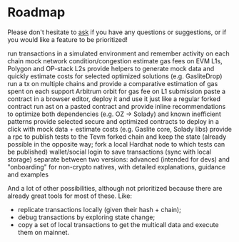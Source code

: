 
# Roadmap

Please don't hesitate to [ask](https://github.com/0xpolarzero/savvy/issues) if you have any questions or suggestions, or if you would like a feature to be prioritized!

<RoadmapList>
  <RoadmapItem completed={true}>
    run transactions in a simulated environment and remember activity on each
    chain
  </RoadmapItem>
  <RoadmapItem completed={true}>mock network condition/congestion</RoadmapItem>
  <RoadmapItem completed={true}>
    estimate gas fees on EVM L1s, Polygon and OP-stack L2s
  </RoadmapItem>
  <RoadmapItem completed={false} priority>
    provide helpers to generate mock data and quickly estimate costs for
    selected optimized solutions (e.g. GasliteDrop)
  </RoadmapItem>
  <RoadmapItem completed={false}>
    run a tx on multiple chains and provide a comparative estimation of gas
    spent on each
  </RoadmapItem>
  <RoadmapItem completed={false}>
    support Arbitrum orbit for gas fee on L1 submission
  </RoadmapItem>
  <RoadmapItem completed={false}>
    paste a contract in a browser editor, deploy it and use it just like a
    regular forked contract
  </RoadmapItem>
  <RoadmapItem completed={false}>
    run ast on a pasted contract and provide inline recommendations to optimize
    both dependencies (e.g. OZ -> Solady) and known inefficient patterns
  </RoadmapItem>
  <RoadmapItem completed={false}>
    provide selected secure and optimized contracts to deploy in a click with
    mock data + estimate costs (e.g. Gaslite core, Solady libs)
  </RoadmapItem>
  <RoadmapItem completed={false}>
    provide a rpc to publish tests to the Tevm forked chain and keep the state
    (already possible in the opposite way; fork a local Hardhat node to which
    tests can be published)
  </RoadmapItem>
  <RoadmapItem completed={false} priority>
    wallet/social login to save transactions (sync with local storage)
  </RoadmapItem>
  <RoadmapItem completed={false} priority>
    separate between two versions: advanced (intended for devs) and "onboarding"
    for non-crypto natives, with detailed explanations, guidance and examples
  </RoadmapItem>
</RoadmapList>

And a lot of other possibilities, although not prioritized because there are already great tools for most of these. Like:

- replicate transactions locally (given their hash + chain);
- debug transactions by exploring state change;
- copy a set of local transactions to get the multicall data and execute them on mainnet.
